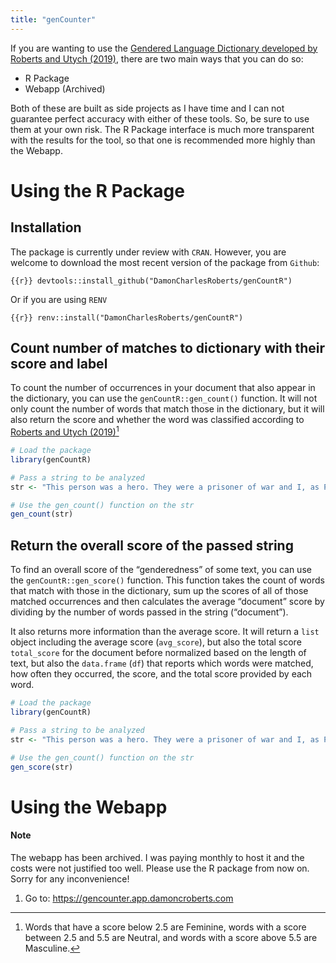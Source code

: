 ```yaml
---
title: "genCounter"
---
```


If you are wanting to use the [Gendered Language Dictionary developed by Roberts and Utych (2019)](https://journals.sagepub.com/doi/10.1177/1065912919874883), there are two main ways that you can do so:

- R Package
- Webapp (Archived)

Both of these are built as side projects as I have time and I can not guarantee perfect accuracy with either of these tools. So, be sure to use them at your own risk. The R Package interface is much more transparent with the results for the tool, so that one is recommended more highly than the Webapp.

# Using the R Package

## Installation

The package is currently under review with `CRAN`. However, you are welcome to download the most recent version of the package from `Github`:

```{{r}}
devtools::install_github("DamonCharlesRoberts/genCountR")
```

Or if you are using `RENV`

```{{r}}
renv::install("DamonCharlesRoberts/genCountR")
```

## Count number of matches to dictionary with their score and label

To count the number of occurrences in your document that also appear in the dictionary, you can use the `genCountR::gen_count()` function. It will not only count the number of words that match those in the dictionary, but it will also return the score and whether the word was classified according to [Roberts and Utych (2019)](https://journals.sagepub.com/doi/10.1177/1065912919874883)^[Words that have a score below 2.5 are Feminine, words with a score between 2.5 and 5.5 are Neutral, and words with a score above 5.5 are Masculine.]

```r
# Load the package
library(genCountR)

# Pass a string to be analyzed
str <- "This person was a hero. They were a prisoner of war and I, as President, got them out."

# Use the gen_count() function on the str
gen_count(str)
```

## Return the overall score of the passed string

To find an overall score of the "genderedness" of some text, you can use the `genCountR::gen_score()` function. This function takes the count of words that match with those in the dictionary, sum up the scores of all of those matched occurrences and then calculates the average "document" score by dividing by the number of words passed in the string ("document").

It also returns more information than the average score. It will return a `list` object including the average score (`avg_score`), but also the total score `total_score` for the document before normalized based on the length of text, but also the `data.frame` (`df`) that reports which words were matched, how often they occurred, the score, and the total score provided by each word.

```r
# Load the package
library(genCountR)

# Pass a string to be analyzed
str <- "This person was a hero. They were a prisoner of war and I, as President, got them out."

# Use the gen_count() function on the str
gen_score(str)
```

# Using the Webapp

::: {.callout-warning style="minimal"}
#### Note

The webapp has been archived. I was paying monthly to host it and the costs were not justified too well. Please use the R package from now on. Sorry for any inconvenience!
:::

1. Go to: [https://gencounter.app.damoncroberts.com](https://gencounter.app.damoncroberts.com)